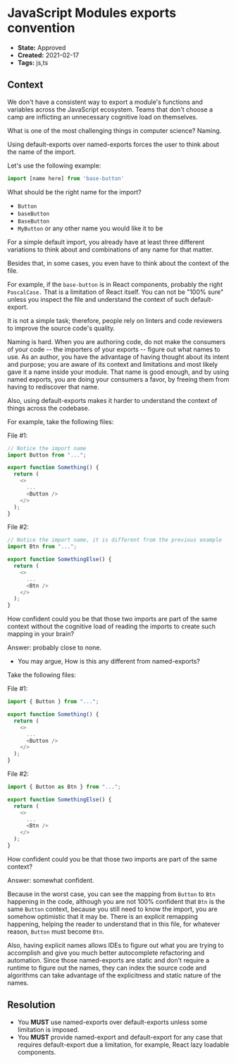 # JavaScript Modules exports convention

* **State:** Approved
* **Created:** 2021-02-17
* **Tags:** js,ts

## Context

We don't have a consistent way to export a module's functions and variables
across the JavaScript ecosystem. Teams that don't choose a camp are inflicting
an unnecessary cognitive load on themselves.

What is one of the most challenging things in computer science? Naming.

Using default-exports over named-exports forces the user to think about the name
of the import.

Let's use the following example:

```ts
import [name here] from 'base-button'
```

What should be the right name for the import?

* `Button`
* `baseButton`
* `BaseButton`
* `MyButton` or any other name you would like it to be

For a simple default import, you already have at least three different
variations to think about and combinations of any name for that matter.

Besides that, in some cases, you even have to think about the context of the
file.

For example, if the `base-button` is in React components, probably the right
`PascalCase.` That is a limitation of React itself. You can not be "100% sure"
unless you inspect the file and understand the context of such default-export.

It is not a simple task; therefore, people rely on linters and code reviewers to
improve the source code's quality.

Naming is hard. When you are authoring code, do not make the consumers of your
code -- the importers of your exports --  figure out what names to use. As an
author, you have the advantage of having thought about its intent and purpose;
you are aware of its context and limitations and most likely gave it a name
inside your module. That name is good enough, and by using named exports, you
are doing your consumers a favor, by freeing them from having to rediscover that
name.

Also, using default-exports makes it harder to understand the context of things
across the codebase.

For example, take the following files:

File #1:

```ts
// Notice the import name
import Button from "...";

export function Something() {
  return (
    <>
      ...
      <Button />
    </>
  );
}
```

File #2:

```ts
// Notice the import name, it is different from the previous example
import Btn from "...";

export function SomethingElse() {
  return (
    <>
      ...
      <Btn />
    </>
  );
}
```

How confident could you be that those two imports are part of the same context
without the cognitive load of reading the imports to create such mapping in your
brain?

Answer: probably close to none.

* You may argue, How is this any different from named-exports?

Take the following files:

File #1:

```ts
import { Button } from "...";

export function Something() {
  return (
    <>
      ...
      <Button />
    </>
  );
}
```

File #2:

```ts
import { Button as Btn } from "...";

export function SomethingElse() {
  return (
    <>
      ...
      <Btn />
    </>
  );
}
```

How confident could you be that those two imports are part of the same context?

Answer: somewhat confident.

Because in the worst case, you can see the mapping from `Button` to `Btn`
happening in the code, although you are not 100% confident that `Btn` is the same
`Button` context, because you still need to know the import, you are somehow
optimistic that it may be.
There is an explicit remapping happening, helping the reader to understand that
in this file, for whatever reason, `Button` must become `Btn`.

Also, having explicit names allows IDEs to figure out what you are trying to
accomplish and give you much better autocomplete refactoring and automation.
Since those named-exports are static and don't require a runtime to figure out
the names, they can index the source code and algorithms
can take advantage of the explicitness and static nature of the names.

## Resolution

* You **MUST** use named-exports over default-exports unless some limitation
  is imposed.
* You **MUST** provide named-export and default-export for any case that
  requires default-export due a limitation, for example, React lazy
  loadable components.
